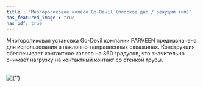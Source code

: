 ```yaml
---
title : "Многороликовое колесо Go-Devil (плоское дно / режущий тип)"
has_featured_image : true
has_pdf: true
---
```


Многороликовая установка Go-Devil компании PARVEEN предназначена для использования в наклонно-направленных скважинах. Конструкция обеспечивает контактное колесо на 360 градусов, что значительно снижает нагрузку на контактный контакт со стенкой трубы.

<br />
<Image src={image} alt={''} />